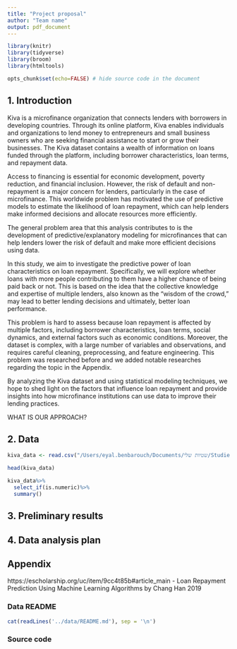 ```yaml
---
title: "Project proposal"
author: "Team name"
output: pdf_document
---
```


```r
library(knitr)
library(tidyverse)
library(broom)
library(htmltools)
```

```r
opts_chunk$set(echo=FALSE) # hide source code in the document
```

## 1. Introduction

Kiva is a microfinance organization that connects lenders with borrowers in developing countries. Through its online platform, Kiva enables individuals and organizations to lend money to entrepreneurs and small business owners who are seeking financial assistance to start or grow their businesses. The Kiva dataset contains a wealth of information on loans funded through the platform, including borrower characteristics, loan terms, and repayment data.

Access to financing is essential for economic development, poverty reduction, and financial inclusion. However, the risk of default and non-repayment is a major concern for lenders, particularly in the case of microfinance. This worldwide problem has motivated the use of predictive models to estimate the likelihood of loan repayment, which can help lenders make informed decisions and allocate resources more efficiently.

The general problem area that this analysis contributes to is the development of predictive/explanatory modeling for microfinances that can help lenders lower the risk of default and make more efficient decisions using data.

In this study, we aim to investigate the predictive power of loan characteristics on loan repayment. Specifically, we will explore whether loans with more people contributing to them have a higher chance of being paid back or not. This is based on the idea that the collective knowledge and expertise of multiple lenders, also known as the "wisdom of the crowd," may lead to better lending decisions and ultimately, better loan performance.

This problem is hard to assess because loan repayment is affected by multiple factors, including borrower characteristics, loan terms, social dynamics, and external factors such as economic conditions. Moreover, the dataset is complex, with a large number of variables and observations, and requires careful cleaning, preprocessing, and feature engineering. This problem was researched before and we added notable researches regarding the topic in the Appendix.

By analyzing the Kiva dataset and using statistical modeling techniques, we hope to shed light on the factors that influence loan repayment and provide insights into how microfinance institutions can use data to improve their lending practices.

WHAT IS OUR APPROACH?

## 2. Data

```r
kiva_data <- read.csv("/Users/eyal.benbarouch/Documents/שטיות שלי/Studies/סמסטר ד/תכנות וניתוח נתונים/פריוקט סיום/kiva/loans_splitted/loans_splitted_0.csv")

head(kiva_data)

kiva_data%>%
  select_if(is.numeric)%>%
  summary()

```


## 3. Preliminary results

## 4. Data analysis plan

## Appendix
https://escholarship.org/uc/item/9cc4t85b#article_main - Loan Repayment Prediction Using Machine Learning Algorithms by Chang Han 2019


### Data README

```r
cat(readLines('../data/README.md'), sep = '\n')
```

### Source code

```r

```
